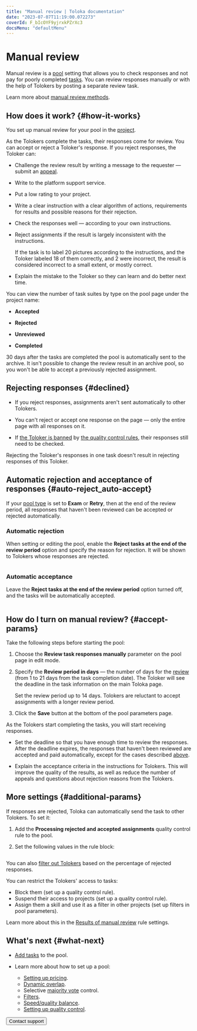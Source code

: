 ```yaml
---
title: "Manual review | Toloka documentation"
date: "2023-07-07T11:19:00.072273"
coverId: F_bIcOYF9yjrxkPZrXc3
docsMenu: "defaultMenu"
---
```


# Manual review

Manual review is a [pool](/docs/glossary#pool) setting that allows you to check responses and not pay for poorly completed [tasks](/docs/glossary#task). You can review responses manually or with the help of Tolokers by posting a separate review task.

Learn more about [manual review methods](/docs/guide/accept#acception).

## How does it work? {#how-it-works}

You set up manual review for your pool in the [project](/docs/glossary#project).

As the Tolokers complete the tasks, their responses come for review. You can accept or reject a Toloker's response. If you reject responses, the Toloker can:

- Challenge the review result by writing a message to the requester — submit an [appeal](/docs/guide/accept#appeal).

- Write to the platform support service.

- Put a low rating to your project.

<Cut title="How to get fewer appeals and maintain a high rating for your projects">

- Write a clear instruction with a clear algorithm of actions, requirements for results and possible reasons for their rejection.

- Check the responses well — according to your own instructions.

- Reject assignments if the result is largely inconsistent with the instructions.

    <Cut title="Example">

    If the task is to label 20 pictures according to the instructions, and the Toloker labeled 18 of them correctly, and 2 were incorrect, the result is considered incorrect to a small extent, or mostly correct.

    </Cut>

- Explain the mistake to the Toloker so they can learn and do better next time.

</Cut>

<Cut title="How to get the review statistics">

You can view the number of task suites by type on the pool page under the project name:

- **Accepted**

- **Rejected**

- **Unreviewed**

- **Completed**

</Cut>

<Cut title="Pool status and the review results">

30 days after the tasks are completed the pool is automatically sent to the archive. It isn't possible to change the review result in an archive pool, so you won't be able to accept a previously rejected assignment.

</Cut>

## Rejecting responses {#declined}

- If you reject responses, assignments aren't sent automatically to other Tolokers.

- You can't reject or accept one response on the page — only the entire page with all responses on it.

- If [the Toloker is banned](/docs/glossary#banning-tolokers) by [the quality control rules](/docs/glossary#quality-control-rule), their responses still need to be checked.

<Note mode="note" title="Note">

Rejecting the Toloker's responses in one task doesn't result in rejecting responses of this Toloker.

</Note>

## Automatic rejection and acceptance of responses {#auto-reject_auto-accept}

If your [pool type](/docs/guide/pool-main#table_n3q_vhz_jlb) is set to **Exam** or **Retry**, then at the end of the review period, all responses that haven't been reviewed can be accepted or rejected automatically.

### Automatic rejection

When setting or editing the pool, enable the **Reject tasks at the end of the review period** option and specify the reason for rejection. It will be shown to Tolokers whose responses are rejected.

<Cut title="Example">

<Image width="700px" withBackground imageId="890561ab2397a7905ea3c13e7dd2ef53" alt="" />

</Cut>

### Automatic acceptance

Leave the **Reject tasks at the end of the review period** option turned off, and the tasks will be automatically accepted.

<Cut title="Example">

<Image width="700px" withBackground imageId="fe5e1d3153d731e5dc7df6e4a3b65080" alt="" />

</Cut>

## How do I turn on manual review? {#accept-params}

Take the following steps before starting the pool:

1. Choose the **Review task responses manually** parameter on the pool page in edit mode.

1. Specify the **Review period in days** — the number of days for the [review](/docs/guide/accept) (from 1 to 21 days from the task completion date). The Toloker will see the deadline in the task information on the main Toloka page.

    <Note mode="note" title="Note">

    Set the review period up to 14 days. Tolokers are reluctant to accept assignments with a longer review period.

    </Note>

1. Click the **Save** button at the bottom of the pool parameters page.

As the Tolokers start completing the tasks, you will start receiving responses.

<Note mode="warning" title="Warning">

- Set the deadline so that you have enough time to review the responses. After the deadline expires, the responses that haven't been reviewed are accepted and paid automatically, except for the cases described [above](#auto-reject_auto-accept).

- Explain the acceptance criteria in the instructions for Tolokers. This will improve the quality of the results, as well as reduce the number of appeals and questions about rejection reasons from the Tolokers.

</Note>

## More settings {#additional-params}

<Cut title="Send tasks with rejected responses for re-check">

If responses are rejected, Toloka can automatically send the task to other Tolokers. To set it:

1. Add the **Processing rejected and accepted assignments** quality control rule to the pool.

1. Set the following values in the rule block:

<Image width="700px" withBackground imageId="aba9557f2d6ddbfc88b25a9fdef96d2e" alt="" />

</Cut>

<Cut title="Filter out Tolokers if their responses are often rejected">

You can also [filter out Tolokers](/docs/guide/control) based on the percentage of rejected responses.

You can restrict the Tolokers' access to tasks:

- Block them (set up a quality control rule).
- Suspend their access to projects (set up a quality control rule).
- Assign them a skill and use it as a filter in other projects (set up filters in pool parameters).

Learn more about this in the [Results of manual review](/docs/guide/reviewing-assignments) rule settings.

</Cut>

## What's next {#what-next}

- [Add tasks](/docs/guide/pool) to the pool.
- Learn more about how to set up a pool:

    - [Setting up pricing](/docs/guide/dynamic-pricing).
    - [Dynamic overlap](/docs/guide/dynamic-overlap).
    - Selective [majority vote](/docs/guide/selective-mvote) control.
    - [Filters](/docs/guide/filters).
    - [Speed/quality balance](/docs/guide/adjust).
    - [Setting up quality control](/docs/guide/qa-pool-settings).

<Button themeColor="light" view="default" size="l" type="link" url="/docs/guide/troubleshooting/support?form-source=guide-offline-accept">Contact support</Button>